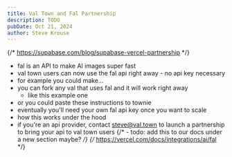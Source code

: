 ```yaml
---
title: Val Town and Fal Partnership
description: TODO
pubDate: Oct 21, 2024
author: Steve Krouse
---
```



{/* https://supabase.com/blog/supabase-vercel-partnership */}

- fal is an API to make AI images super fast
- val town users can now use the fal api right away - no api key necessary
- for example you could make...
- you can fork any val that uses fal and it will work right away
  - like this example one
- or you could paste these instructions to townie
- eventually you'll need your own fal api key once you want to scale
- how this works under the hood
- if you're an api provider, contact steve@val.town to launch a partnership to bring your api to val town users
  {/* - todo: add this to our docs under a new section maybe? */}
  {/* https://vercel.com/docs/integrations/ai/fal */}
